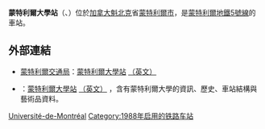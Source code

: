 {{NoteTA
|G1=TO
}}
{{Infobox station 
| name          = 蒙特利爾大學<br />{{lang|fr|Université de Montréal}}
| type          = 
| style         = Montreal Metro
| image         = StationUniversité-de-Montréal.jpg
| image_caption = 
| address       = [[魁北克省|魁北克省]][[蒙特利爾|蒙特利爾]]路易·科林大道5400號及愛德華-蒙比提林蔭路2830號
| country       = [[加拿大|加拿大]]
| coordinates   = {{coord|45|30|12|N|73|37|03|W|type:railwaystation_region:CA-QC|display=inline,title}}
| elevation     = 
| line          = [[蒙特利爾地鐵藍線|藍線]]
| other         = {{Rail color box|system=AMT|line=STM}}
| structure     = 
| platform      = 
| depth         = {{convert|5.4|m|ftin|abbr=off}}，第58深
| levels        = 
| tracks        = 
| parking       = 
| bicycle       = 
| opened        = 1988年1月4日
| architect     = André Léonard
| closed        = 
| rebuilt       = 
| electrified   = 
| ADA           = 
| code          = 
| owned         =
| operator      = [[蒙特利爾交通局|蒙特利爾交通局]]
| zone          = 
| status        =
| former        = 
| passengers    = 2,628,248進出（2006年），35/68
| pass_year     = 
| pass_percent  = 
| pass_system   = 
| mpassengers   = 
| services      = 
| map_locator   = 
| web           = 
}}
'''蒙特利爾大學站'''（{{lang-fr|Station Université-de-Montréal}}、{{lang-en|Université-de-Montréal Station}}）位於[[加拿大|加拿大]][[魁北克|魁北克]]省[[蒙特利爾市|蒙特利爾市]]，是[[蒙特利爾地鐵|蒙特利爾地鐵]][[蒙特利爾地鐵5號線|5號線]]的車站。

== 外部連結 ==
* {{fr}}{{en}}[[蒙特利爾交通局|蒙特利爾交通局]]：[http://www.stm.info/metro/M56.htm 蒙特利爾大學站] {{Wayback|url=http://www.stm.info/metro/M56.htm |date=20130630101338 }}[http://www.stm.info/English/metro/a-M56.htm （英文）] {{Wayback|url=http://www.stm.info/English/metro/a-M56.htm |date=20130630094811 }}
* {{fr}}{{en}}{{lang|en|metrodemontreal.com}}：[http://www.metrodemontreal.com/blue/udemontreal/index-f.html 蒙特利爾大學站] {{Wayback|url=http://www.metrodemontreal.com/blue/udemontreal/index-f.html |date=20200222111311 }}[http://www.metrodemontreal.com/blue/udemontreal/ （英文）] {{Wayback|url=http://www.metrodemontreal.com/blue/udemontreal/ |date=20160331222702 }}，含有蒙特利爾大學的資訊、歷史、車站結構與藝術品資料。

{{蒙特利爾地鐵}}

[[Category:蒙特利爾地鐵藍線車站|Université-de-Montréal]]
[[Category:1988年启用的铁路车站|Category:1988年启用的铁路车站]]